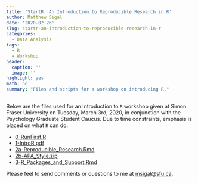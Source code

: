 ```yaml
---
title: 'StartR: An Introduction to Reproducible Research in R'
author: Matthew Sigal
date: '2020-02-26'
slug: startr-an-introduction-to-reproducible-research-in-r
categories:
  - Data Analysis
tags:
  - R
  - Workshop
header:
  caption: ''
  image: ''
highlight: yes
math: no
summary: "Files and scripts for a workshop on introducing R."
---
```


Below are the files used for an Introduction to `R` workshop given at Simon Fraser University on Tuesday, March 3rd, 2020, in conjunction with the Psychology Graduate Student Caucus. Due to time constraints, emphasis is placed on what `R` can do.

* [0-RunFirst.R](http://www.matthewsigal.com/StartR/0-RunFirst.R)
* [1-IntroR.pdf](http://www.matthewsigal.com/StartR/1-IntroR.pdf)
* [2a-Reproducible_Research.Rmd](http://www.matthewsigal.com/StartR/2a-Reproducible_Research.Rmd)
* [2b-APA_Style.zip](http://www.matthewsigal.com/StartR/2b-APA_Style.zip)
* [3-R_Packages_and_Support.Rmd](http://www.matthewsigal.com/StartR/3-R_Packages_and_Support.Rmd)

Please feel to send comments or questions to me at [msigal@sfu.ca](mailto:msigal@sfu.ca).